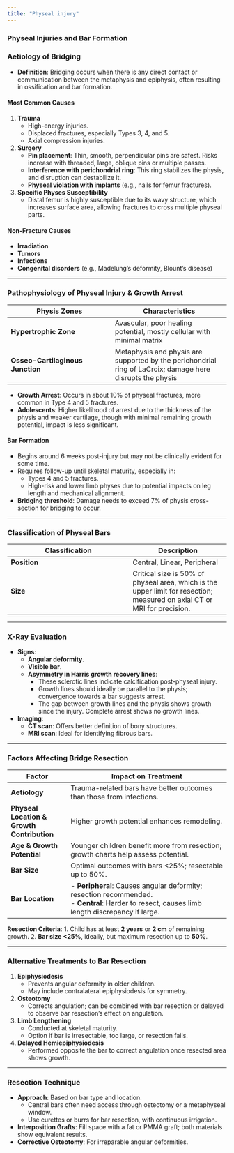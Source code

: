 ```yaml
---
title: "Physeal injury"
---
```


### **Physeal Injuries and Bar Formation**

### **Aetiology of Bridging**

-   **Definition**: Bridging occurs when there is any direct contact or communication between the metaphysis and epiphysis, often resulting in ossification and bar formation.

#### **Most Common Causes**

1.  **Trauma**
    -   High-energy injuries.
    -   Displaced fractures, especially Types 3, 4, and 5.
    -   Axial compression injuries.
2.  **Surgery**
    -   **Pin placement**: Thin, smooth, perpendicular pins are safest. Risks increase with threaded, large, oblique pins or multiple passes.
    -   **Interference with perichondrial ring**: This ring stabilizes the physis, and disruption can destabilize it.
    -   **Physeal violation with implants** (e.g., nails for femur fractures).
3.  **Specific Physes Susceptibility**
    -   Distal femur is highly susceptible due to its wavy structure, which increases surface area, allowing fractures to cross multiple physeal parts.

#### **Non-Fracture Causes**

-   **Irradiation**
-   **Tumors**
-   **Infections**
-   **Congenital disorders** (e.g., Madelung’s deformity, Blount’s disease)

------------------------------------------------------------------------

### **Pathophysiology of Physeal Injury & Growth Arrest**

| Physis Zones | Characteristics |
|----------------------------------|--------------------------------------|
| **Hypertrophic Zone** | Avascular, poor healing potential, mostly cellular with minimal matrix |
| **Osseo-Cartilaginous Junction** | Metaphysis and physis are supported by the perichondrial ring of LaCroix; damage here disrupts the physis |

-   **Growth Arrest**: Occurs in about 10% of physeal fractures, more common in Type 4 and 5 fractures.
-   **Adolescents**: Higher likelihood of arrest due to the thickness of the physis and weaker cartilage, though with minimal remaining growth potential, impact is less significant.

#### **Bar Formation**

-   Begins around 6 weeks post-injury but may not be clinically evident for some time.
-   Requires follow-up until skeletal maturity, especially in:
    -   Types 4 and 5 fractures.
    -   High-risk and lower limb physes due to potential impacts on leg length and mechanical alignment.
-   **Bridging threshold**: Damage needs to exceed 7% of physis cross-section for bridging to occur.

------------------------------------------------------------------------

### **Classification of Physeal Bars**

| Classification | Description |
|----------------------------------------|--------------------------------|
| **Position** | Central, Linear, Peripheral |
| **Size** | Critical size is 50% of physeal area, which is the upper limit for resection; measured on axial CT or MRI for precision. |

------------------------------------------------------------------------

### **X-Ray Evaluation**

-   **Signs**:
    -   **Angular deformity**.
    -   **Visible bar**.
    -   **Asymmetry in Harris growth recovery lines**:
        -   These sclerotic lines indicate calcification post-physeal injury.
        -   Growth lines should ideally be parallel to the physis; convergence towards a bar suggests arrest.
        -   The gap between growth lines and the physis shows growth since the injury. Complete arrest shows no growth lines.
-   **Imaging**:
    -   **CT scan**: Offers better definition of bony structures.
    -   **MRI scan**: Ideal for identifying fibrous bars.

------------------------------------------------------------------------

### **Factors Affecting Bridge Resection**

| Factor | Impact on Treatment |
|--------------------|----------------------------------------------------|
| **Aetiology** | Trauma-related bars have better outcomes than those from infections. |
| **Physeal Location & Growth Contribution** | Higher growth potential enhances remodeling. |
| **Age & Growth Potential** | Younger children benefit more from resection; growth charts help assess potential. |
| **Bar Size** | Optimal outcomes with bars \<25%; resectable up to 50%. |
| **Bar Location** | \- **Peripheral**: Causes angular deformity; resection recommended. <br> - **Central**: Harder to resect, causes limb length discrepancy if large. |

**Resection Criteria**: 1. Child has at least **2 years** or **2 cm** of remaining growth. 2. **Bar size \<25%**, ideally, but maximum resection up to **50%**.

------------------------------------------------------------------------

### **Alternative Treatments to Bar Resection**

1.  **Epiphysiodesis**
    -   Prevents angular deformity in older children.
    -   May include contralateral epiphysiodesis for symmetry.
2.  **Osteotomy**
    -   Corrects angulation; can be combined with bar resection or delayed to observe bar resection’s effect on angulation.
3.  **Limb Lengthening**
    -   Conducted at skeletal maturity.
    -   Option if bar is irresectable, too large, or resection fails.
4.  **Delayed Hemiepiphysiodesis**
    -   Performed opposite the bar to correct angulation once resected area shows growth.

------------------------------------------------------------------------

### **Resection Technique**

-   **Approach**: Based on bar type and location.
    -   Central bars often need access through osteotomy or a metaphyseal window.
    -   Use curettes or burrs for bar resection, with continuous irrigation.
-   **Interposition Grafts**: Fill space with a fat or PMMA graft; both materials show equivalent results.
-   **Corrective Osteotomy**: For irreparable angular deformities.
